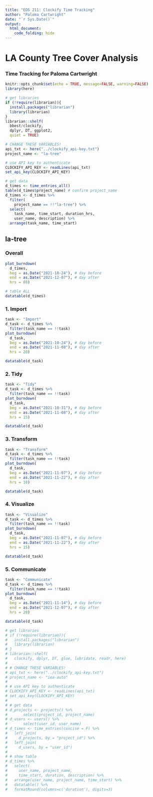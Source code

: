 ```yaml
---
title: "EDS 211: Clockify Time Tracking"
author: "Paloma Cartwright"
date: "`r Sys.Date()`"
output: 
  html_document:
    code_folding: hide
---
```


# LA County Tree Cover Analysis

### Time Tracking for Paloma Cartwright 

```r
knitr::opts_chunk$set(echo = TRUE, message=FALSE, warning=FALSE)
library(here)
```

```r
# get libraries
if (!require(librarian)){
  install.packages("librarian")
  library(librarian)
}
librarian::shelf(
  bbest/clockify,
  dplyr, DT, ggplot2,
  quiet = TRUE)

# CHANGE THESE VARIABLES!
api_txt <- here("../clockify_api-key.txt")
project_name <- "la-tree"

# use API key to authenticate
CLOCKIFY_API_KEY <- readLines(api_txt)
set_api_key(CLOCKIFY_API_KEY)

# get data
d_times <- time_entries_all()
table(d_times$project_name) # confirm project_name
d_times <- d_times %>%
  filter(
    project_name == !!"la-tree") %>%
  select(
    task_name, time_start, duration_hrs, 
    user_name, description) %>% 
  arrange(task_name, time_start)
```


## la-tree {.tabset}

### Overall

```r
plot_burndown(
  d_times,
  beg = as.Date("2021-10-24"), # day before
  end = as.Date("2021-12-07"), # day after
  hrs = 80)

# table ALL
datatable(d_times)
```

### 1. Import

```r
task <- "Import"
d_task <- d_times %>% 
  filter(task_name == !!task)
plot_burndown(
  d_task,
  beg = as.Date("2021-10-24"), # day before
  end = as.Date("2021-11-08"), # day after
  hrs = 20)

datatable(d_task)
```

### 2. Tidy

```r
task <- "Tidy"
d_task <- d_times %>% 
  filter(task_name == !!task)
plot_burndown(
  d_task,
  beg = as.Date("2021-10-31"), # day before
  end = as.Date("2021-11-08"), # day after
  hrs = 15)

datatable(d_task)
```

### 3. Transform

```r
task <- "Transform"
d_task <- d_times %>% 
  filter(task_name == !!task)
plot_burndown(
  d_task,
  beg = as.Date("2021-11-07"), # day before
  end = as.Date("2021-11-22"), # day after
  hrs = 10)

datatable(d_task)
```

### 4. Visualize

```r
task <- "Visualize"
d_task <- d_times %>% 
  filter(task_name == !!task)
plot_burndown(
  d_task,
  beg = as.Date("2021-11-07"), # day before
  end = as.Date("2021-11-22"), # day after
  hrs = 15)

datatable(d_task)
```

### 5. Communicate

```r
task <- "Communicate"
d_task <- d_times %>% 
  filter(task_name == !!task)
plot_burndown(
  d_task,
  beg = as.Date("2021-11-14"), # day before
  end = as.Date("2021-12-07"), # day after
  hrs = 20)

datatable(d_task)
```


```r
# get libraries
# if (!require(librarian)){
#   install.packages("librarian")
#   library(librarian)
# }
# librarian::shelf(
#   clockify, dplyr, DT, glue, lubridate, readr, here)
# 
# # CHANGE THESE VARIABLES!
# api_txt <- here("../clockify_api-key.txt")
# project_name <- "iea-auto"
# 
# # use API key to authenticate
# CLOCKIFY_API_KEY <- readLines(api_txt)
# set_api_key(CLOCKIFY_API_KEY)
# 
# # get data
# d_projects <- projects() %>% 
#       select(project_id, project_name)
# d_users <- users() %>% 
#       select(user_id, user_name)
# d_times <- time_entries(concise = F) %>% 
#   left_join(
#     d_projects, by = "project_id") %>% 
#   left_join(
#     d_users, by = "user_id")
# 
# # show table
# d_times %>% 
#   select(
#     user_name, project_name, 
#     time_start, duration, description) %>% 
#   arrange(user_name, project_name, time_start) %>% 
#   datatable() %>%
#   formatRound(columns=c('duration'), digits=3)
```

